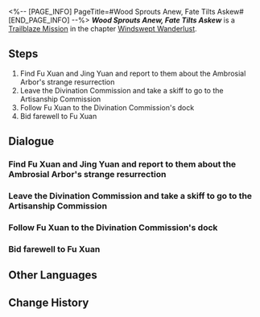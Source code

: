 <%-- [PAGE_INFO]
PageTitle=#Wood Sprouts Anew, Fate Tilts Askew#
[END_PAGE_INFO] --%>
{{Stub|Dialogue.}}
{{Mission Infobox
|id            = 1021001
|title         = 
|image         = <!--Mission Wood Sprouts Anew, Fate Tilts Askew.png-->
|type          = Trailblaze
|event_name    = 
|chapter       = Windswept Wanderlust
|requirements  = [[Trailblaze Mission]] ''[[Omniscient Inquiry of Arcana]]'' completed
|summary       = The revival of the Ambrosial Arbor makes the location of the Stellaron on the Luofu abundantly clear, but the culprit of this disaster remains obscure.<br />Fu Xuan is tasked to lead the Cloud Knights and keep watch over the Alchemy Commission delve next to the Ambrosial Arbor. As for you, based on the principle that a good tool should be used until it breaks &mdash; Errr, that the reward for hard work is more work! Jing Yuan asks you to find out what is happening in the radio-silent Artisanship Commission, and head to the Alchemy Commission via a shortcut.
|characters    = Fu Xuan; Jing Yuan; March 7th; Qingque; Tingyun; Trailblazer; Welt
|startLocation = [[The Xianzhou Luofu]] - [[Divination Commission]]
|world         = The Xianzhou Luofu
|area          = Divination Commission
|prev          = Omniscient Inquiry of Arcana
|next          = Humming Antlers, Entwined Horns
|exp           = 600
|credits       = 25000
|stellarJade   = 80
|other         = {{Card List|1=Refined Aether*3; "Upon the Firmament"*1 { text = "Upon the Firmament" }}}
}}
'''''Wood Sprouts Anew, Fate Tilts Askew''''' is a [[Trailblaze Mission]] in the chapter [[Windswept Wanderlust]].

==Steps==
# Find Fu Xuan and Jing Yuan and report to them about the Ambrosial Arbor's strange resurrection
# Leave the Divination Commission and take a skiff to go to the Artisanship Commission
# Follow Fu Xuan to the Divination Commission's dock
# Bid farewell to Fu Xuan

<!--
==Gameplay Notes==

--><!--
==Trial Character==

-->
==Dialogue==
{{Stub Dialogue}}
{{Dialogue Start}}
:{{tx}}
{{Dialogue End}}

===Find Fu Xuan and Jing Yuan and report to them about the Ambrosial Arbor's strange resurrection===
{{Mission Description|type=trailblaze|location=Divination Commission|update|You learn from your conversation with Kafka that the Stellaron Hunters aim to "slay Aeons." Can mortals as powerless as dust harm the gods, which appear as grand as celestial bodies?<br />Kafka does not answer and simply gazes into the distance, as if she had already predicted the current scourge. The divine construct, the Ambrosial Arbor, has been revived in the depths of a distant delve and threatens to pierce the sky after having withered millennia ago. The Stellaron Hunter then departs, leaving you alone in your confusion.}}
{{Dialogue Start}}
:{{tx}}
{{Dialogue End}}

===Leave the Divination Commission and take a skiff to go to the Artisanship Commission===
{{Mission Description|type=trailblaze|location=<!--to be added-->|update|The revival of the Ambrosial Arbor makes the location of the Stellaron on the Luofu abundantly clear, but the culprit of this disaster remains obscure.<br />Fu Xuan is tasked to lead the Cloud Knights and keep watch over the Alchemy Commission delve next to the Ambrosial Arbor. As for you, based on the principle that a good tool should be used until it breaks &mdash; Errr, that the reward for hard work is more work! Jing Yuan asks you to find out what is happening in the radio-silent Artisanship Commission, and head to the Alchemy Commission via a shortcut.}}
{{Dialogue Start}}
:{{tx}}
{{Dialogue End}}

===Follow Fu Xuan to the Divination Commission's dock===
{{Dialogue Start}}
:{{tx}}
{{Dialogue End}}

===Bid farewell to Fu Xuan===
{{Dialogue Start}}
:{{tx}}
{{Dialogue End}}

==Other Languages==
{{Other Languages
|en   = Wood Sprouts Anew, Fate Tilts Askew
|zhs  = 神木重萌，掣转天衡
|zht  = 神木重萌，掣轉天衡
|ja   = 神木再萌、掣肘されし天衡
|ko   = 움트는 신목, 기울어진 운명
|es   = Los brotes de la madera tuercen el destino
|fr   = Repousse du bois, destin aux abois
|ru   = Ветвей возвращенье, судьбы хитросплетенья
|th   = พฤกษาเบ่งบาน ผันเปลี่ยนสมดุล
|vi   = Thần Mộc Trùng Sinh, Nghịch Chuyển Cân Bằng
|de   = Göttliche Wiederauferstehung verzerrt das Gleichgewicht
|id   = Akar Lahir Kembali, Dunia Panik Lagi
|pt   = A Madeira Brota De Novo, O Destino se Inclina Sinuoso
}}

==Change History==
{{Change History|1.0}}
